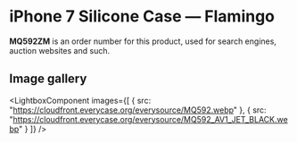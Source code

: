 
# iPhone 7 Silicone Case — Flamingo

<Callout type='info' emoji='👉🏻'>**MQ592ZM** is an order number for this product, used for search engines, auction websites and such.</Callout>

## Image gallery

<LightboxComponent
    images={[
      {
        src: "https://cloudfront.everycase.org/everysource/MQ592.webp"
      },
      {
        src: "https://cloudfront.everycase.org/everysource/MQ592_AV1_JET_BLACK.webp"
      }
    ]}
  />
